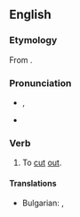==English==

===Etymology===
From {{etyl|la|en}} {{m|la|exscindo}}.

===Pronunciation===
* {{enPR|ĕk(s)-sĭndʹ|ĭk(s)-sĭndʹ}}, {{IPA|en|/ɛk(s).ˈsɪnd/|/ɪk(s).ˈsɪnd/}}
* {{rhymes|en|ɪnd|s=2}}

===Verb===
{{en-verb}}

# {{lb|en|medicine|surgery}} To [[cut]] [[out]].

====Translations====
{{trans-top|To [[cut]] [[out]]}}
* Bulgarian: {{t+|bg|режа}}, {{t+|bg|изрязвам}}
{{trans-mid}}
{{trans-bottom}}